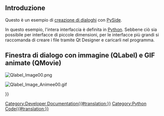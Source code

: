 <languages/>

== Introduzione ==

Questo è un esempio di [[Dialog_creation/it|creazione di dialoghi]] con [[PySide/it|PySide]].

In questo esempio, l'intera interfaccia è definita in [[Python/it|Python]]. Sebbene ciò sia possibile per interfacce di piccole dimensioni, per le interfacce più grandi si raccomanda di creare i file {{FileName|.ui}} tramite Qt Designer e caricarli nel programma.

==Finestra di dialogo con immagine (QLabel) e GIF animate (QMovie) ==

{{Code|code=
import PySide
from PySide import QtGui ,QtCore
from PySide.QtGui import QPixmap, QMovie, QLabel
from PySide.QtCore import *
class MyLabelPatience():
    label = QtGui.QLabel()
    label.setText("<img src=" + path_Name_Image + "><b><center>Wait please</center> \n\n<center>i search the fonts !\n\n</center></b>")
    # center screen
    ecran = FreeCADGui.getMainWindow().frameGeometry()
    xF = 250; yF = 120
    xW = (ecran.width()/2) - (xF/2)
    yW = (ecran.height()/2)- (yF/2)
    label.setGeometry(xW, yW, xF, yF)
    ####
    label.setStyleSheet("QLabel {background-color : #F0C300;font: 12pt; }");
    label.setWindowFlags(Qt.WindowFlags(Qt.FramelessWindowHint))        # pas de bords (not border)
    ### un-comment for use ###############
    movie = QtGui.QMovie(path_Name_Image)    # anime le fichier Gif anime (decommenter)
    label.setMovie(movie)
    movie.start()
    ##################

patience = MyLabelPatience().label
patience.show()                    #show the image
#patience.close()                   #close the Qlabel
#MyLabelPatience().movie.start()    #start the animation (after patience.show())
#MyLabelPatience().movie.stop()     #stop animation

}}

[[File:Qlabel Image00.png]]
{{Caption|Esempio di QLabel con immagine e testo.}}

[[File:Qlabel Image Animee00.gif]]
{{Caption|Esempio di QLabel con GIF animate.}}

{{Powerdocnavi{{#translation:}}}}
[[Category:Developer Documentation{{#translation:}}]]
[[Category:Python Code{{#translation:}}]]
{{clear}}